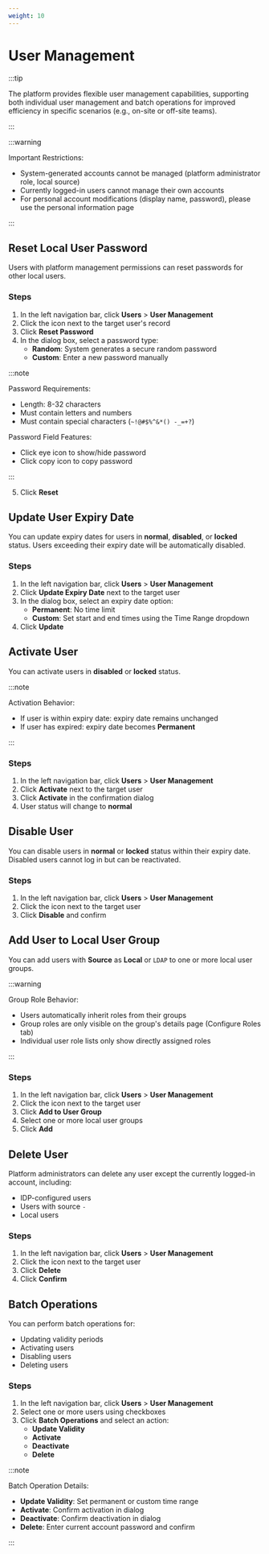 ```yaml
---
weight: 10
---
```


# User Management

:::tip

The platform provides flexible user management capabilities, supporting both individual user management and batch operations for improved efficiency in specific scenarios (e.g., on-site or off-site teams).

:::

:::warning

Important Restrictions:
- System-generated accounts cannot be managed (platform administrator role, local source)
- Currently logged-in users cannot manage their own accounts
- For personal account modifications (display name, password), please use the personal information page

:::

## Reset Local User Password

Users with platform management permissions can reset passwords for other local users.

### Steps

1. In the left navigation bar, click **Users** > **User Management**
2. Click the icon next to the target user's record
3. Click **Reset Password**
4. In the dialog box, select a password type:
   - **Random**: System generates a secure random password
   - **Custom**: Enter a new password manually

:::note

Password Requirements:
- Length: 8-32 characters
- Must contain letters and numbers
- Must contain special characters (`~!@#$%^&*() -_=+?`)

Password Field Features:
- Click eye icon to show/hide password
- Click copy icon to copy password

:::

5. Click **Reset**

## Update User Expiry Date

You can update expiry dates for users in **normal**, **disabled**, or **locked** status. Users exceeding their expiry date will be automatically disabled.

### Steps

1. In the left navigation bar, click **Users** > **User Management**
2. Click **Update Expiry Date** next to the target user
3. In the dialog box, select an expiry date option:
   - **Permanent**: No time limit
   - **Custom**: Set start and end times using the Time Range dropdown
4. Click **Update**

## Activate User

You can activate users in **disabled** or **locked** status.

:::note

Activation Behavior:
- If user is within expiry date: expiry date remains unchanged
- If user has expired: expiry date becomes **Permanent**

:::

### Steps

1. In the left navigation bar, click **Users** > **User Management**
2. Click **Activate** next to the target user
3. Click **Activate** in the confirmation dialog
4. User status will change to **normal**

## Disable User

You can disable users in **normal** or **locked** status within their expiry date. Disabled users cannot log in but can be reactivated.

### Steps

1. In the left navigation bar, click **Users** > **User Management**
2. Click the icon next to the target user
3. Click **Disable** and confirm

## Add User to Local User Group

You can add users with **Source** as **Local** or `LDAP` to one or more local user groups.

:::warning

Group Role Behavior:
- Users automatically inherit roles from their groups
- Group roles are only visible on the group's details page (Configure Roles tab)
- Individual user role lists only show directly assigned roles

:::

### Steps

1. In the left navigation bar, click **Users** > **User Management**
2. Click the icon next to the target user
3. Click **Add to User Group**
4. Select one or more local user groups
5. Click **Add**

## Delete User

Platform administrators can delete any user except the currently logged-in account, including:
- IDP-configured users
- Users with source `-`
- Local users

### Steps

1. In the left navigation bar, click **Users** > **User Management**
2. Click the icon next to the target user
3. Click **Delete**
4. Click **Confirm**

## Batch Operations

You can perform batch operations for:
- Updating validity periods
- Activating users
- Disabling users
- Deleting users

### Steps

1. In the left navigation bar, click **Users** > **User Management**
2. Select one or more users using checkboxes
3. Click **Batch Operations** and select an action:
   - **Update Validity**
   - **Activate**
   - **Deactivate**
   - **Delete**

:::note

Batch Operation Details:
- **Update Validity**: Set permanent or custom time range
- **Activate**: Confirm activation in dialog
- **Deactivate**: Confirm deactivation in dialog
- **Delete**: Enter current account password and confirm

:::